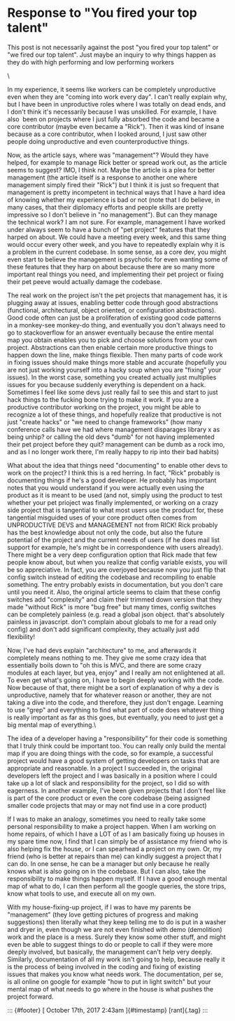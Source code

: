 Response to "You fired your top talent"
=======================================

This post is not necessarily against the post "you fired your top
talent" or "we fired our top talent". Just maybe an inquiry to why
things happen as they do with high performing and low performing workers

\

In my experience, it seems like workers can be completely unproductive
even when they are "coming into work every day". I can't really explain
why, but I have been in unproductive roles where I was totally on dead
ends, and I don't think it's necessarily because I was unskilled. For
example, I have also  been on projects where I just fully absorbed the
code and became a core contributor (maybe even became a "Rick"). Then it
was kind of insane because as a core contributor, when I looked around,
I just saw other people doing unproductive and even counterproductive
things.

Now, as the article says, where was "management"? Would they have
helped, for example to manage Rick better or spread work out, as the
article seems to suggest? IMO, I think not. Maybe the article is a plea
for better management (the article itself is a response to another one
where management simply fired their "Rick") but I think it is just so
frequent that management is pretty incompetent in technical ways that I
have a hard idea of knowing whether my experience is bad or not (note
that I do believe, in many cases, that their diplomacy efforts and
people skills are pretty impressive so I don't believe in "no
management"). But can they manage the technical work? I am not sure. For
example, management I have worked under always seem to have a bunch of
"pet project" features that they harped on about. We could have a
meeting every week, and this same thing would occur every other week,
and you have to repeatedly explain why it is a problem in the current
codebase. In some sense, as a core dev, you might even start to believe
the management is psychotic for even wanting some of these features that
they harp on about because there are so many more important real things
you need, and implementing their pet project or fixing their pet peeve
would actually damage the codebase. 

The real work on the project isn't the pet projects that management has,
it is plugging away at issues, enabling better code through good
abstractions (functional, architectural, object oriented, or
configuration abstractions). Good code often can just be a proliferation
of existing good code patterns in a monkey-see monkey-do thing, and
eventually you don't always need to go to stackoverflow for an answer
eventually because the entire mental map you obtain enables you to pick
and choose solutions from your own project. Abstractions can then enable
certain more productive things to happen down the line, make things
flexible. Then many parts of code work in fixing issues should make
things more stable and accurate (hopefully you are not just working
yourself into a hacky soup when you are "fixing" your issues). In the
worst case, something you created actually just multiplies issues for
you because suddenly everything is dependent on a hack. Sometimes I feel
like some devs just really fail to see this and start to just hack
things to the fucking bone trying to make it work. If you are a
productive contributor working on the project, you might be able to
recognize a lot of these things, and hopefully realize that productive
is not just "create hacks" or "we need to change frameworks" (how many
conference calls have we had where management disparages library x as
being unhip? or calling the old devs "dumb" for not having implemented
their pet project before they quit? management can be dumb as a rock
imo, and as I no longer work there, I'm really happy to rip into their
bad habits)

What about the idea that things need "documenting" to enable other devs
to work on the project? I think this is a red herring. In fact, "Rick"
probably is documenting things if he's a good developer. He probably has
important notes that you would understand if you were actually even
using the product as it is meant to be used (and not, simply using the
product to test whether your pet prioject was finally implemented, or
working on a crazy side project that is tangential to what most users
use the product for, these tangential misguided uses of your core
product often comes from UNPRODUCTIVE DEVS and MANAGEMENT not from RICK!
Rick probably has the best knowledge about not only the code, but also
the future potential of the project and the current needs of users (if
he does mail list support for example, he's might be in correspondence
with users already). There might be a very deep configuration option
that Rick made that few people know about, but when you realize that
config variable exists, you will be so appreciative. In fact, you are
overjoyed because now you just flip that config switch instead of
editing the codebase and recompiling to enable something. The entry
probably exists in documentation, but you don't care until you need it.
Also, the original article seems to claim that these config switches
add "complexity" and claim their trimmed down version that they made
"without Rick" is more "bug free" but many times, config switches can be
completely painless (e.g. read a global json object. that's absolutely
painless in javascript. don't complain about globals to me for a read
only config) and don't add significant complexity, they actually just
add flexibility!

Now, I've had devs explain "architecture" to me, and afterwards it
completely means nothing to me. They give me some crazy idea that
essentially boils down to "oh this is MVC, and there are some crazy
modules at each layer, but yea, enjoy" and I really am not enlightened
at all. To even get what's going on, I have to begin deeply working with
the code. Now because of that, there might be a sort of explanation of
why a dev is unproductive, namely that for whatever reason or another,
they are not taking a dive into the code, and therefore, they just don't
engage. Learning to use "grep" and everything to find what part of code
does whatever thing is really important as far as this goes, but
eventually, you need to just get a big mental map of everything.\

The idea of a developer having a "responsibility" for their code is
something that I truly think could be important too. You can really only
build the mental map if you are doing things with the code, so for
example, a successful project would have a good system of getting
developers on tasks that are appropriate and reasonable. In a project I
succeeded in, the original developers left the project and I was
basically in a position where I could take up a lot of slack and
responsibility for the project, so I did so with eagerness. In another
example, I've been given projects that I don't feel like is part of the
core product or even the core codebase (being assigned smaller code
projects that may or may not find use in a core product)

If I was to make an analogy, sometimes you need to really take some
personal responsibility to make a project happen. When I am working on
home repairs, of which I have a LOT of as I am basically fixing up
houses in my spare time now, I find that I can simply be of assistance
my friend who is also helping fix the house, or I can spearhead a
project on my own. Or, my friend (who is better at repairs than me) can
kindly suggest a project that I can do. In one sense, he can be a
manager but only because he really knows what is also going on in the
codebase. But I can also, take the responsibility to make things happen
myself. If I have a good enough mental map of what to do, I can then
perform all the google queries, the store trips, know what tools to use,
and execute all on my own.

With my house-fixing-up project, if I was to have my parents be
"management" (they love getting pictures of progress and making
suggestions) then literally what they keep telling me to do is put in a
washer and dryer in, even though we are not even finished with demo
(demolition) work and the place is a mess. Surely they know some other
stuff, and might even be able to suggest things to do or people to call
if they were more deeply involved, but basically, the management can't
help very deeply. Similarly, documentation of all my work isn't going to
help, because really it is the process of being involved in the coding
and fixing of existing issues that makes you know what needs work. The
documentation, per se, is all online on google for example "how to put
in light switch" but your mental map of what needs to go where in the
house is what pushes the project forward.

::: {#footer}
[ October 17th, 2017 2:43am ]{#timestamp} [rant]{.tag}
:::

